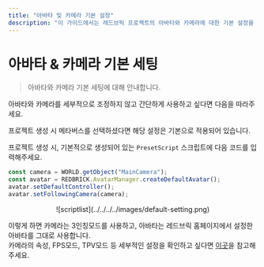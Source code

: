 ```yaml
---
title: "아바타 및 카메라 기본 설정"
description: "이 가이드에서는 레드브릭 프로젝트의 아바타와 카메라에 대한 기본 설정을 다룹니다."
---
```


# 아바타 & 카메라 기본 세팅

> 아바타와 카메라 기본 세팅에 대해 안내합니다.  

아바타와 카메라를 세부적으로 조정하지 않고 간단하게 사용하고 싶다면 다음을 따라주세요.  

<Callout type="warning">
  프로젝트 생성 시 메타버스를 선택하셨다면 해당 설정은 기본으로 적용되어 있습니다.
</Callout>

프로젝트 생성 시, 기본적으로 생성되어 있는 `PresetScript` 스크립트에 다음 코드를 입력해주세요.  

```js copy showLineNumbers filename="PresetScript"
const camera = WORLD.getObject("MainCamera");
const avatar = REDBRICK.AvatarManager.createDefaultAvatar();
avatar.setDefaultController();
avatar.setFollowingCamera(camera);
```

<Callout type="info">
  <center>![scriptlist](../../../../images/default-setting.png)</center>
</Callout>

이렇게 하면 카메라는 3인칭모드를 사용하고, 아바타는 레드브릭 홈페이지에서 설정한 아바타를 그대로 사용합니다.  
카메라의 속성, FPS모드, TPV모드 등 세부적인 설정을 확인하고 싶다면 [이곳](../built-in/three/perspective)을 참고해 주세요.